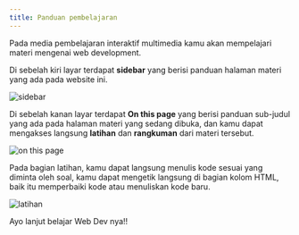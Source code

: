 ```yaml
---
title: Panduan pembelajaran
---
```


Pada media pembelajaran interaktif multimedia kamu akan mempelajari materi mengenai web development.

Di sebelah kiri layar terdapat **sidebar** yang berisi panduan halaman materi yang ada pada website ini.

![sidebar](.\src\assets\sidebar.png)

Di sebelah kanan layar terdapat **On this page** yang berisi panduan sub-judul yang ada pada halaman materi yang sedang dibuka, dan kamu dapat mengakses langsung **latihan** dan **rangkuman** dari materi tersebut.

![on this page](.\src\assets\onThisPage.png)

Pada bagian latihan, kamu dapat langsung menulis kode sesuai yang diminta oleh soal, kamu dapat mengetik langsung di bagian kolom HTML, baik itu memperbaiki kode atau menuliskan kode baru.

![latihan](.\src\assets\latihan.png)

Ayo lanjut belajar Web Dev nya!!